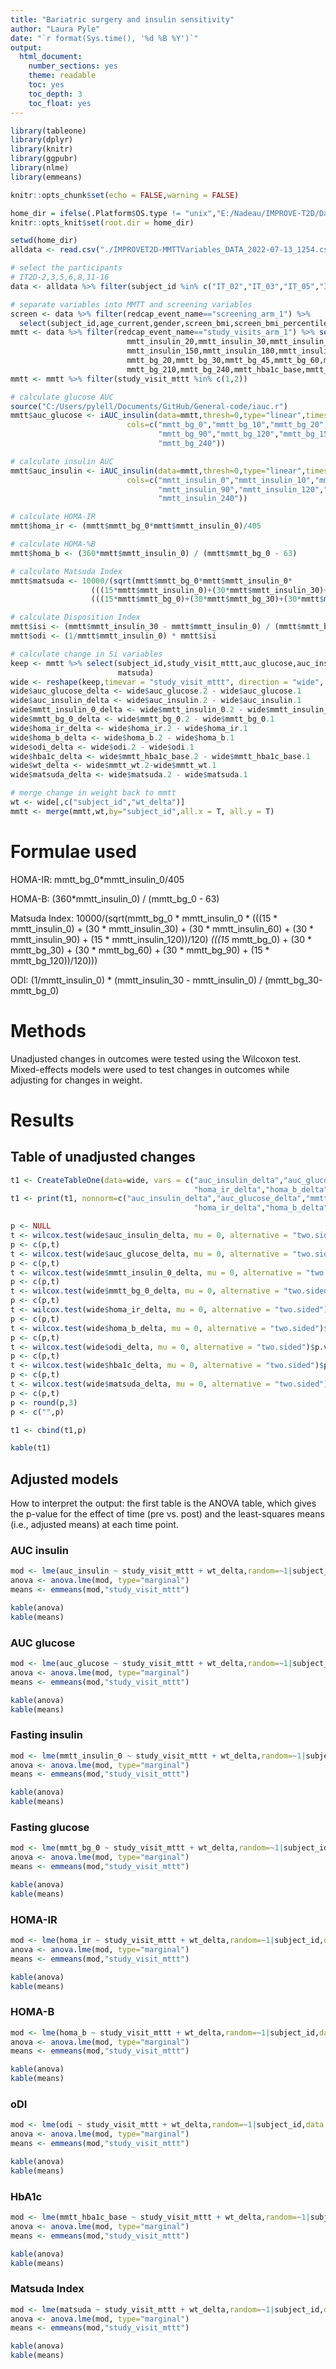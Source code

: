 ```yaml
---
title: "Bariatric surgery and insulin sensitivity"
author: "Laura Pyle"
date: "`r format(Sys.time(), '%d %B %Y')`"
output:
  html_document:
    number_sections: yes
    theme: readable
    toc: yes
    toc_depth: 3
    toc_float: yes
---
```


```r
library(tableone)
library(dplyr)
library(knitr)
library(ggpubr)
library(nlme)
library(emmeans)

knitr::opts_chunk$set(echo = FALSE,warning = FALSE)

home_dir = ifelse(.Platform$OS.type != "unix","E:/Nadeau/IMPROVE-T2D/Data raw","")
knitr::opts_knit$set(root.dir = home_dir)

```

```r
setwd(home_dir)
alldata <- read.csv("./IMPROVET2D-MMTTVariables_DATA_2022-07-13_1254.csv")

# select the participants
# IT2D-2,3,5,6,8,11-16 
data <- alldata %>% filter(subject_id %in% c("IT_02","IT_03","IT_05","IT_06","IT_08","IT_11","IT_12","IT_13","IT_14","IT_15","IT_16"))

# separate variables into MMTT and screening variables
screen <- data %>% filter(redcap_event_name=="screening_arm_1") %>% 
  select(subject_id,age_current,gender,screen_bmi,screen_bmi_percentile,screen_weight,hba1c,a1c_pre)
mmtt <- data %>% filter(redcap_event_name=="study_visits_arm_1") %>% select(subject_id,study_visit_mttt,mmtt_wt,mmtt_insulin_0,mmtt_insulin_10,
                          mmtt_insulin_20,mmtt_insulin_30,mmtt_insulin_45,mmtt_insulin_60,mmtt_insulin_90,mmtt_insulin_120,
                          mmtt_insulin_150,mmtt_insulin_180,mmtt_insulin_210,mmtt_insulin_240,mmtt_bg_0,mmtt_bg_10,
                          mmtt_bg_20,mmtt_bg_30,mmtt_bg_45,mmtt_bg_60,mmtt_bg_90,mmtt_bg_120,mmtt_bg_150,mmtt_bg_180,
                          mmtt_bg_210,mmtt_bg_240,mmtt_hba1c_base,mmtt_wt)
mmtt <- mmtt %>% filter(study_visit_mttt %in% c(1,2))

# calculate glucose AUC
source("C:/Users/pylell/Documents/GitHub/General-code/iauc.r")
mmtt$auc_glucose <- iAUC_insulin(data=mmtt,thresh=0,type="linear",times=c(0,10,20,30,45,60,90,120,150,180,210,240),
                          cols=c("mmtt_bg_0","mmtt_bg_10","mmtt_bg_20","mmtt_bg_30","mmtt_bg_45","mmtt_bg_60",
                                 "mmtt_bg_90","mmtt_bg_120","mmtt_bg_150","mmtt_bg_180","mmtt_bg_210",
                                 "mmtt_bg_240"))

# calculate insulin AUC
mmtt$auc_insulin <- iAUC_insulin(data=mmtt,thresh=0,type="linear",times=c(0,10,20,30,45,60,90,120,150,180,210,240),
                          cols=c("mmtt_insulin_0","mmtt_insulin_10","mmtt_insulin_20","mmtt_insulin_30","mmtt_insulin_45","mmtt_insulin_60",
                                 "mmtt_insulin_90","mmtt_insulin_120","mmtt_insulin_150","mmtt_insulin_180","mmtt_insulin_210",
                                 "mmtt_insulin_240"))

# calculate HOMA-IR
mmtt$homa_ir <- (mmtt$mmtt_bg_0*mmtt$mmtt_insulin_0)/405

# calculate HOMA-%B
mmtt$homa_b <- (360*mmtt$mmtt_insulin_0) / (mmtt$mmtt_bg_0 - 63)

# calculate Matsuda Index
mmtt$matsuda <- 10000/(sqrt(mmtt$mmtt_bg_0*mmtt$mmtt_insulin_0*
                  (((15*mmtt$mmtt_insulin_0)+(30*mmtt$mmtt_insulin_30)+(30*mmtt$mmtt_insulin_60)+(30*mmtt$mmtt_insulin_90)+(15*mmtt$mmtt_insulin_120))/120)*
                  (((15*mmtt$mmtt_bg_0)+(30*mmtt$mmtt_bg_30)+(30*mmtt$mmtt_bg_60)+(30*mmtt$mmtt_bg_90)+(15*mmtt$mmtt_bg_120))/120)))

# calculate Disposition Index
mmtt$isi <- (mmtt$mmtt_insulin_30 - mmtt$mmtt_insulin_0) / (mmtt$mmtt_bg_30-mmtt$mmtt_bg_0)
mmtt$odi <- (1/mmtt$mmtt_insulin_0) * mmtt$isi

# calculate change in Si variables
keep <- mmtt %>% select(subject_id,study_visit_mttt,auc_glucose,auc_insulin,homa_ir,homa_b,odi,mmtt_insulin_0,mmtt_bg_0,mmtt_hba1c_base,mmtt_wt,
                        matsuda)
wide <- reshape(keep,timevar = "study_visit_mttt", direction = "wide", idvar = "subject_id")
wide$auc_glucose_delta <- wide$auc_glucose.2 - wide$auc_glucose.1
wide$auc_insulin_delta <- wide$auc_insulin.2 - wide$auc_insulin.1
wide$mmtt_insulin_0_delta <- wide$mmtt_insulin_0.2 - wide$mmtt_insulin_0.1
wide$mmtt_bg_0_delta <- wide$mmtt_bg_0.2 - wide$mmtt_bg_0.1
wide$homa_ir_delta <- wide$homa_ir.2 - wide$homa_ir.1
wide$homa_b_delta <- wide$homa_b.2 - wide$homa_b.1
wide$odi_delta <- wide$odi.2 - wide$odi.1
wide$hba1c_delta <- wide$mmtt_hba1c_base.2 - wide$mmtt_hba1c_base.1
wide$wt_delta <- wide$mmtt_wt.2-wide$mmtt_wt.1
wide$matsuda_delta <- wide$matsuda.2 - wide$matsuda.1

# merge change in weight back to mmtt
wt <- wide[,c("subject_id","wt_delta")]
mmtt <- merge(mmtt,wt,by="subject_id",all.x = T, all.y = T)
```

# Formulae used

HOMA-IR: mmtt_bg_0*mmtt_insulin_0/405

HOMA-B: (360*mmtt_insulin_0) / (mmtt_bg_0 - 63)

Matsuda Index: 10000/(sqrt(mmtt_bg_0 * mmtt_insulin_0 * 
                  (((15 * mmtt_insulin_0) + (30 * mmtt_insulin_30) + (30 * mmtt_insulin_60) + (30 * mmtt_insulin_90) + (15 * mmtt_insulin_120))/120) *
                  (((15 * mmtt_bg_0) + (30 * mmtt_bg_30) + (30 * mmtt_bg_60) + (30 * mmtt_bg_90) + (15 * mmtt_bg_120))/120)))

ODI: (1/mmtt_insulin_0) *  (mmtt_insulin_30 - mmtt_insulin_0) / (mmtt_bg_30-mmtt_bg_0)

# Methods

Unadjusted changes in outcomes were tested using the Wilcoxon test. Mixed-effects models were used to test changes in outcomes while adjusting for changes in weight.

# Results

## Table of unadjusted changes

```r
t1 <- CreateTableOne(data=wide, vars = c("auc_insulin_delta","auc_glucose_delta","mmtt_insulin_0_delta","mmtt_bg_0_delta",
                                         "homa_ir_delta","homa_b_delta","odi_delta","hba1c_delta","matsuda_delta"), test = TRUE)
t1 <- print(t1, nonnorm=c("auc_insulin_delta","auc_glucose_delta","mmtt_insulin_0_delta","mmtt_bg_0_delta",
                                         "homa_ir_delta","homa_b_delta","odi_delta","hba1c_delta","matsuda_delta"))

p <- NULL
t <- wilcox.test(wide$auc_insulin_delta, mu = 0, alternative = "two.sided")$p.value
p <- c(p,t)
t <- wilcox.test(wide$auc_glucose_delta, mu = 0, alternative = "two.sided")$p.value
p <- c(p,t)
t <- wilcox.test(wide$mmtt_insulin_0_delta, mu = 0, alternative = "two.sided")$p.value
p <- c(p,t)
t <- wilcox.test(wide$mmtt_bg_0_delta, mu = 0, alternative = "two.sided")$p.value
p <- c(p,t)
t <- wilcox.test(wide$homa_ir_delta, mu = 0, alternative = "two.sided")$p.value
p <- c(p,t)
t <- wilcox.test(wide$homa_b_delta, mu = 0, alternative = "two.sided")$p.value
p <- c(p,t)
t <- wilcox.test(wide$odi_delta, mu = 0, alternative = "two.sided")$p.value
p <- c(p,t)
t <- wilcox.test(wide$hba1c_delta, mu = 0, alternative = "two.sided")$p.value
p <- c(p,t)
t <- wilcox.test(wide$matsuda_delta, mu = 0, alternative = "two.sided")$p.value
p <- c(p,t)
p <- round(p,3)
p <- c("",p)

t1 <- cbind(t1,p)

```

```r
kable(t1)
```

## Adjusted models

How to interpret the output: the first table is the ANOVA table, which gives the p-value for the effect of time (pre vs. post) and the least-squares means (i.e., adjusted means) at each time point.

### AUC insulin

```r
mod <- lme(auc_insulin ~ study_visit_mttt + wt_delta,random=~1|subject_id,data = mmtt,na.action = na.omit)
anova <- anova.lme(mod, type="marginal")
means <- emmeans(mod,"study_visit_mttt")
```

```r
kable(anova)
kable(means)
```

### AUC glucose

```r
mod <- lme(auc_glucose ~ study_visit_mttt + wt_delta,random=~1|subject_id,data = mmtt,na.action = na.omit)
anova <- anova.lme(mod, type="marginal")
means <- emmeans(mod,"study_visit_mttt")
```

```r
kable(anova)
kable(means)
```

### Fasting insulin

```r
mod <- lme(mmtt_insulin_0 ~ study_visit_mttt + wt_delta,random=~1|subject_id,data = mmtt,na.action = na.omit)
anova <- anova.lme(mod, type="marginal")
means <- emmeans(mod,"study_visit_mttt")
```

```r
kable(anova)
kable(means)
```

### Fasting glucose

```r
mod <- lme(mmtt_bg_0 ~ study_visit_mttt + wt_delta,random=~1|subject_id,data = mmtt,na.action = na.omit)
anova <- anova.lme(mod, type="marginal")
means <- emmeans(mod,"study_visit_mttt")
```

```r
kable(anova)
kable(means)
```

### HOMA-IR

```r
mod <- lme(homa_ir ~ study_visit_mttt + wt_delta,random=~1|subject_id,data = mmtt,na.action = na.omit)
anova <- anova.lme(mod, type="marginal")
means <- emmeans(mod,"study_visit_mttt")
```

```r
kable(anova)
kable(means)
```

### HOMA-B

```r
mod <- lme(homa_b ~ study_visit_mttt + wt_delta,random=~1|subject_id,data = mmtt,na.action = na.omit)
anova <- anova.lme(mod, type="marginal")
means <- emmeans(mod,"study_visit_mttt")
```

```r
kable(anova)
kable(means)
```

### oDI

```r
mod <- lme(odi ~ study_visit_mttt + wt_delta,random=~1|subject_id,data = mmtt,na.action = na.omit)
anova <- anova.lme(mod, type="marginal")
means <- emmeans(mod,"study_visit_mttt")
```

```r
kable(anova)
kable(means)
```

### HbA1c

```r
mod <- lme(mmtt_hba1c_base ~ study_visit_mttt + wt_delta,random=~1|subject_id,data = mmtt,na.action = na.omit)
anova <- anova.lme(mod, type="marginal")
means <- emmeans(mod,"study_visit_mttt")
```

```r
kable(anova)
kable(means)
```

### Matsuda Index

```r
mod <- lme(matsuda ~ study_visit_mttt + wt_delta,random=~1|subject_id,data = mmtt,na.action = na.omit)
anova <- anova.lme(mod, type="marginal")
means <- emmeans(mod,"study_visit_mttt")
```

```r
kable(anova)
kable(means)
```